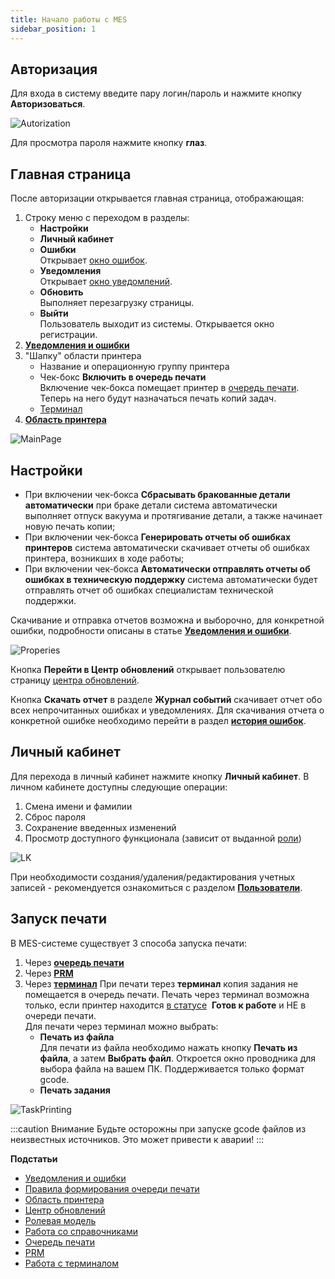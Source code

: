 ```yaml
---
title: Начало работы с MES
sidebar_position: 1
---
```


## Авторизация 

Для входа в систему введите пару логин/пароль и нажмите кнопку **Авторизоваться**.

![Autorization](./img/Autorization.png)

Для просмотра пароля нажмите кнопку **глаз**.

## Главная страница 

После авторизации открывается главная страница, отображающая:

1. Строку меню c переходом в разделы:
   - **Настройки**
   - **Личный кабинет**
   - **Ошибки**\
      Открывает [окно ошибок](https://mes-docs.onrender.com/docs/StartWithMES/NotificationsAndErrors/#ошибки).
   -  **Уведомления**\
      Открывает [окно уведомлений](https://mes-docs.onrender.com/docs/StartWithMES/NotificationsAndErrors/#уведомления).
   -  **Обновить**\
      Выполняет перезагрузку страницы.
   -  **Выйти**\
      Пользователь выходит из системы. Открывается окно регистрации.
2. [**Уведомления и ошибки**](https://mes-docs.onrender.com/docs/StartWithMES/NotificationsAndErrors/)
3. "Шапку" области принтера
   -  Название и операционную группу принтера
   -  Чек-бокс **Включить в очередь печати**\
      Включение чек-бокса помещает принтер в [очередь печати](https://mes-docs.onrender.com/docs/StartWithMES/PrintQueue/PrintQueueRules/). Теперь на него будут назначаться печать копий задач.
   -  [Терминал](https://mes-docs.onrender.com/docs/StartWithMES/WorkingWithTerminal)
4. [**Область принтера**](https://mes-docs.onrender.com/docs/StartWithMES/PrinterArea)

![MainPage](./img/MainPage.png)

## Настройки

- При включении чек-бокса **Сбрасывать бракованные детали автоматически** при браке детали система 
автоматически выполняет отпуск вакуума и протягивание детали, а также начинает новую печать копии;
- При включении чек-бокса **Генерировать отчеты об ошибках принтеров** система автоматически скачивает 
отчеты об ошибках принтера, возникших в ходе работы;
- При включении чек-бокса **Автоматически отправлять отчеты об ошибках в техническую поддержку** система 
автоматически будет отправлять отчет об ошибках специалистам технической поддержки.

Скачивание и отправка отчетов возможна и выборочно, для конкретной ошибки, подробности описаны в 
статье [**Уведомления и ошибки**](https://mes-docs.onrender.com/docs/StartWithMES/NotificationsAndErrors/).

![Properies](./img/Properies.png)

Кнопка **Перейти в Центр обновлений** открывает пользователю 
страницу [центра обновлений](https://mes-docs.onrender.com/docs/StartWithMES/UpdateCenter).

Кнопка **Скачать отчет** в разделе **Журнал событий** скачивает отчет обо всех непрочитанных ошибках и уведомлениях.
Для скачивания отчета о конкретной ошибке необходимо перейти в раздел 
[**история ошибок**](http://localhost:3000/docs/StartWithMES/NotificationsAndErrors/#история-ошибок).

## Личный кабинет 

Для перехода в личный кабинет нажмите кнопку **Личный кабинет**. В личном кабинете доступны 
следующие операции:

1. Смена имени и фамилии
2. Сброс пароля
3. Сохранение введенных изменений
4. Просмотр доступного функционала (зависит от выданной [роли](https://mes-docs.onrender.com/docs/StartWithMES/RoleModel))

![LK](./img/LK.png)

При необходимости создания/удаления/редактирования учетных записей - рекомендуется ознакомиться 
с разделом [**Пользователи**](https://mes-docs.onrender.com/docs/WorkingWithReferenceBooks#пользователи).

## Запуск печати 

В MES-системе существует 3 способа запуска печати:

1. Через [**очередь печати**](https://mes-docs.onrender.com/docs/StartWithMES/PrintQueue/)
2. Через [**PRM**](https://mes-docs.onrender.com/docs/PRM)
3. Через [**терминал**](https://mes-docs.onrender.com/docs/StartWithMES/WorkingWithTerminal)
   При печати терез **терминал** копия задания не помещается в очередь печати. Печать через терминал возможна 
   только, если принтер находится [в статусе](https://mes-docs.onrender.com/docs/StartWithMES/PrinterArea#статусы-принтеров) 
   **Готов к работе** и НЕ в очереди печати.\
   Для печати через терминал можно выбрать:
   -  **Печать из файла**\
      Для печати из файла необходимо нажать кнопку **Печать из файла**, а затем **Выбрать файл**. 
      Откроется окно проводника для выбора файла на вашем ПК. Поддерживается только формат gcode.
   -  **Печать задания**

![TaskPrinting](./img/TaskPrinting.png)

:::caution Внимание
      Будьте осторожны при запуске gcode файлов из неизвестных источников.
      Это может привести к аварии!
:::

**Подстатьи**
- [Уведомления и ошибки](https://mes-docs.onrender.com/docs/StartWithMES/NotificationsAndErrors/)
- [Правила формирования очереди печати](https://mes-docs.onrender.com/docs/StartWithMES/PrintQueue/PrintQueueRules/)
- [Область принтера](https://mes-docs.onrender.com/docs/StartWithMES/PrinterArea)
- [Центр обновлений](https://mes-docs.onrender.com/docs/StartWithMES/UpdateCenter)
- [Ролевая модель](https://mes-docs.onrender.com/docs/StartWithMES/RoleModel)
- [Работа со справочниками](https://mes-docs.onrender.com/docs/WorkingWithReferenceBooks)
- [Очередь печати](https://mes-docs.onrender.com/docs/StartWithMES/PrintQueue/)
- [PRM](https://mes-docs.onrender.com/docs/PRM)
- [Работа с терминалом](https://mes-docs.onrender.com/docs/StartWithMES/WorkingWithTerminal)